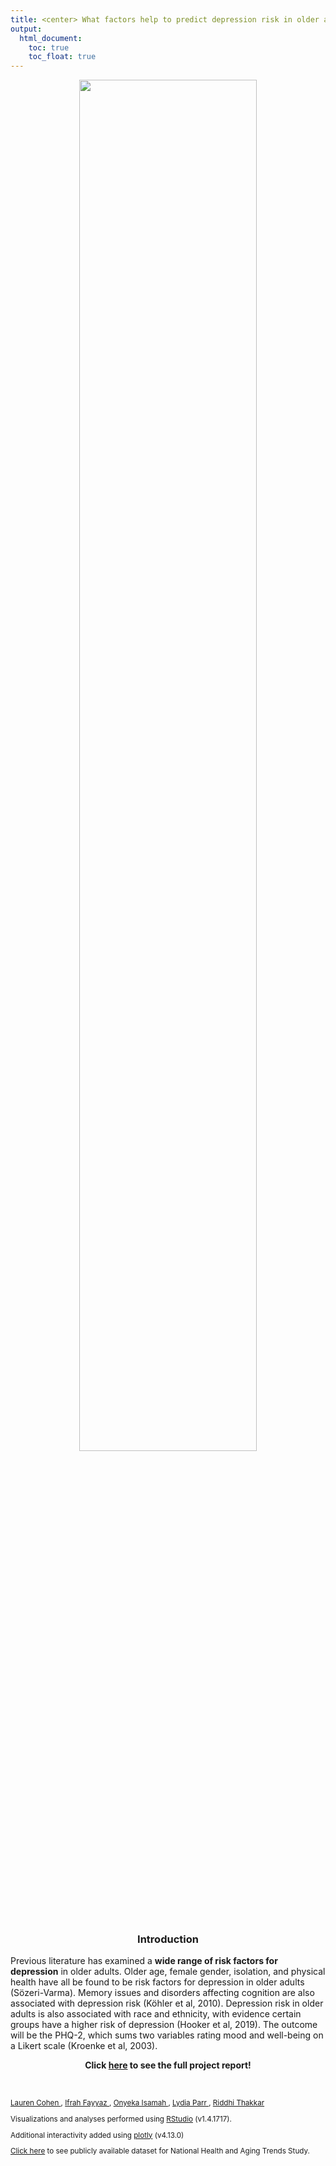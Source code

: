 ```yaml
---
title: <center> What factors help to predict depression risk in older adults? </center>
output: 
  html_document:
    toc: true
    toc_float: true
---
```


<center>
<img src = "depression-1.jpg" style = "width: 75%"> </center> 


<br>
<center>

### Introduction

</center>
Previous literature has examined a **wide range of risk factors for depression** in
older adults. Older age, female gender, isolation, and physical health
have all be found to be risk factors for depression in older adults
(Sözeri-Varma). Memory issues and disorders affecting cognition are also
associated with depression risk (Köhler et al, 2010). Depression risk in
older adults is also associated with race and ethnicity, with evidence
certain groups have a higher risk of depression (Hooker et al, 2019).
The outcome will be the PHQ-2, which sums two variables rating mood and
well-being on a Likert scale (Kroenke et al, 2003).

<center>
**Click [here](final_report.html) to see the full project report!**
</center>

<br>

<small>



<a href="https://lccohen.github.io/"> Lauren Cohen </a>, <a href="https://ifrahf.github.io/"> Ifrah Fayyaz </a>, <a href="https://onyekv.github.io/"> Onyeka Isamah </a>, <a href="https://2148parr.github.io/"> Lydia Parr </a>, <a href="https://rt2095.github.io/"> Riddhi Thakkar </a>
</p>

<p style="text-align: center;">
Visualizations and analyses performed using <a href="https://rstudio.com">RStudio</a> (v1.4.1717). <br>

<p style="text-align: center;">
Additional interactivity added using <a href="https://plot.ly/">plotly</a> (v4.13.0)

<p style="text-align: center;">
<a href="https://www.nhats.org/researcher/nhats">Click here</a> to see publicly available dataset for National Health and Aging Trends Study.
